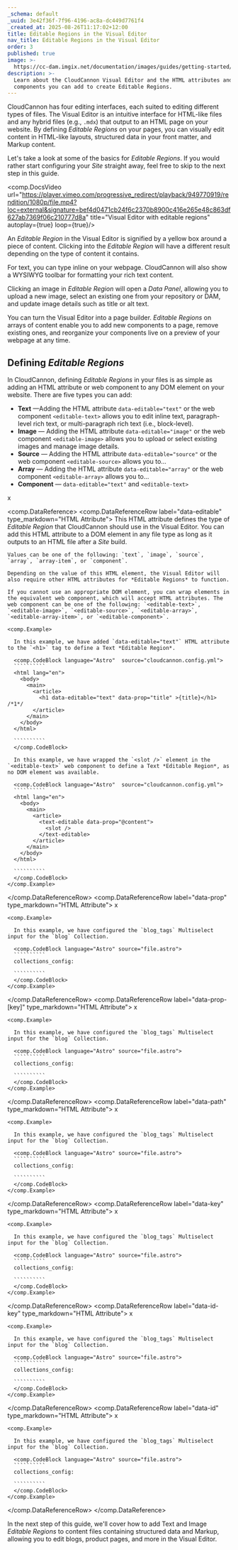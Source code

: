 ```yaml
---
_schema: default
_uuid: 3e42f36f-7f96-4196-ac8a-dc449d7761f4
_created_at: 2025-08-26T11:17:02+12:00
title: Editable Regions in the Visual Editor
nav_title: Editable Regions in the Visual Editor
order: 3
published: true
image: >-
  https://cc-dam.imgix.net/documentation/images/guides/getting-started/guide-thumbnails/CloudCannon-Getting-Started-Thumbnail-Universal.png
description: >-
  Learn about the CloudCannon Visual Editor and the HTML attributes and web
  components you can add to create Editable Regions.
---
```

CloudCannon has four editing interfaces, each suited to editing different types of files. The Visual Editor is an intuitive interface for HTML-like files and any hybrid files (e.g., `.mdx`) that output to an HTML page on your website. By defining *Editable Regions* on your pages, you can visually edit content in HTML-like layouts, structured data in your front matter, and Markup content.

Let's take a look at some of the basics for *Editable Regions*. If you would rather start configuring your *Site* straight away, feel free to skip to the next step in this guide.

<comp.DocsVideo url="https://player.vimeo.com/progressive_redirect/playback/949770919/rendition/1080p/file.mp4?loc=external&signature=bef4d0471cb24f6c2370b8900c416e265e48c863df627ab7369f06c210777d8a" title="Visual Editor with editable regions" autoplay={true} loop={true}/>

An *Editable Region* in the Visual Editor is signified by a yellow box around a piece of content. Clicking into the *Editable Region* will have a different result depending on the type of content it contains.

For text, you can type inline on your webpage. CloudCannon will also show a WYSIWYG toolbar for formatting your rich text content.

Clicking an image in *Editable Region* will open a *Data Panel*, allowing you to upload a new image, select an existing one from your repository or DAM, and update image details such as title or alt text.

You can turn the Visual Editor into a page builder. *Editable Regions* on arrays of content enable you to add new components to a page, remove existing ones, and reorganize your components live on a preview of your webpage at any time.

## Defining *Editable Regions*

In CloudCannon, defining *Editable Regions* in your files is as simple as adding an HTML attribute or web component to any DOM element on your website. There are five types you can add:

* **Text** —Adding the HTML attribute `data-editable="text"` or the web component `<editable-text>` allows you to edit inline text, paragraph-level rich text, or multi-paragraph rich text (i.e., block-level).
* **Image** — Adding the HTML attribute `data-editable="image"` or the web component `<editable-image>` allows you to upload or select existing images and manage image details.
* **Source** — Adding the HTML attribute `data-editable="source"` or the web component `<editable-source>` allows you to...
* **Array** — Adding the HTML attribute `data-editable="array"` or the web component `<editable-array>` allows you to...
* **Component** — `data-editable="text"` and `<editable-text>`

x

<comp.DataReference>
  <comp.DataReferenceRow label="data-editable" type_markdown="HTML Attribute">
    This HTML attribute defines the type of *Editable Region* that CloudCannon should use in the Visual Editor. You can add this HTML attribute to a DOM element in any file type as long as it outputs to an HTML file after a *Site* build.
    
    Values can be one of the following: `text`, `image`, `source`, `array`, `array-item`, or `component`.
    
    Depending on the value of this HTML element, the Visual Editor will also require other HTML attributes for *Editable Regions* to function.
    
    If you cannot use an appropriate DOM element, you can wrap elements in the equivalent web component, which will accept HTML attributes. The web component can be one of the following: `<editable-text>`, `<editable-image>`, `<editable-source>`, `<editable-array>`, `<editable-array-item>`, or `<editable-component>`.

    <comp.Example>

      In this example, we have added `data-editable="text"` HTML attribute to the `<h1>` tag to define a Text *Editable Region*.

      <comp.CodeBlock language="Astro"  source="cloudcannon.config.yml">
      ``````````
      <html lang="en">
        <body>
          <main>
    		<article>                
              <h1 data-editable="text" data-prop="title" >{title}</h1> /*1*/
            </article>
          </main>
        </body>
      </html>

      ``````````
      </comp.CodeBlock>
      
      In this example, we have wrapped the `<slot />` element in the `<editable-text>` web component to define a Text *Editable Region*, as no DOM element was available.

      <comp.CodeBlock language="Astro"  source="cloudcannon.config.yml">
      ``````````
      <html lang="en">
        <body>
          <main>
    		<article>
              <text-editable data-prop="@content">
                <slot />
              </text-editable>
            </article>
          </main>
        </body>
      </html>

      ``````````
      </comp.CodeBlock>
    </comp.Example>
  </comp.DataReferenceRow>
  <comp.DataReferenceRow label="data-prop" type_markdown="HTML Attribute">
    x

    <comp.Example>

      In this example, we have configured the `blog_tags` Multiselect input for the `blog` Collection.

      <comp.CodeBlock language="Astro" source="file.astro">
      ``````````
      collections_config:

      ``````````
      </comp.CodeBlock>
    </comp.Example>
  </comp.DataReferenceRow>
  <comp.DataReferenceRow label="data-prop-[key]" type_markdown="HTML Attribute">
    x

    <comp.Example>

      In this example, we have configured the `blog_tags` Multiselect input for the `blog` Collection.

      <comp.CodeBlock language="Astro" source="file.astro">
      ``````````
      collections_config:

      ``````````
      </comp.CodeBlock>
    </comp.Example>
  </comp.DataReferenceRow>
  <comp.DataReferenceRow label="data-path" type_markdown="HTML Attribute">
    x

    <comp.Example>

      In this example, we have configured the `blog_tags` Multiselect input for the `blog` Collection.

      <comp.CodeBlock language="Astro" source="file.astro">
      ``````````
      collections_config:

      ``````````
      </comp.CodeBlock>
    </comp.Example>
  </comp.DataReferenceRow>
  <comp.DataReferenceRow label="data-key" type_markdown="HTML Attribute">
    x

    <comp.Example>

      In this example, we have configured the `blog_tags` Multiselect input for the `blog` Collection.

      <comp.CodeBlock language="Astro" source="file.astro">
      ``````````
      collections_config:

      ``````````
      </comp.CodeBlock>
    </comp.Example>
  </comp.DataReferenceRow>
  <comp.DataReferenceRow label="data-id-key" type_markdown="HTML Attribute">
    x

    <comp.Example>

      In this example, we have configured the `blog_tags` Multiselect input for the `blog` Collection.

      <comp.CodeBlock language="Astro" source="file.astro">
      ``````````
      collections_config:

      ``````````
      </comp.CodeBlock>
    </comp.Example>
  </comp.DataReferenceRow>
  <comp.DataReferenceRow label="data-id" type_markdown="HTML Attribute">
    x

    <comp.Example>

      In this example, we have configured the `blog_tags` Multiselect input for the `blog` Collection.

      <comp.CodeBlock language="Astro" source="file.astro">
      ``````````
      collections_config:

      ``````````
      </comp.CodeBlock>
    </comp.Example>
  </comp.DataReferenceRow>
</comp.DataReference>

In the next step of this guide, we'll cover how to add Text and Image *Editable Regions* to content files containing structured data and Markup, allowing you to edit blogs, product pages, and more in the Visual Editor.